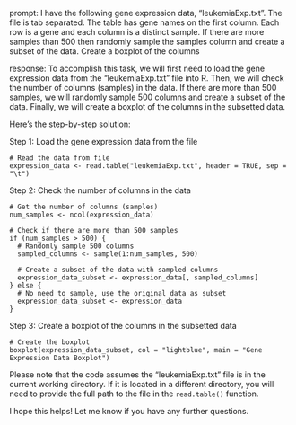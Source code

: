 prompt:
I have the following gene expression data, "leukemiaExp.txt". The file is tab separated. The table has gene names on the first column. Each row is a gene and each column is a distinct sample.  If there are more samples than 500 then randomly sample the samples column and create a subset of the data. Create a boxplot of the columns

response:
To accomplish this task, we will first need to load the gene expression data from the "leukemiaExp.txt" file into R. Then, we will check the number of columns (samples) in the data. If there are more than 500 samples, we will randomly sample 500 columns and create a subset of the data. Finally, we will create a boxplot of the columns in the subsetted data.

Here's the step-by-step solution:

Step 1: Load the gene expression data from the file

```
# Read the data from file
expression_data <- read.table("leukemiaExp.txt", header = TRUE, sep = "\t")
```

Step 2: Check the number of columns in the data

```
# Get the number of columns (samples)
num_samples <- ncol(expression_data)

# Check if there are more than 500 samples
if (num_samples > 500) {
  # Randomly sample 500 columns
  sampled_columns <- sample(1:num_samples, 500)
  
  # Create a subset of the data with sampled columns
  expression_data_subset <- expression_data[, sampled_columns]
} else {
  # No need to sample, use the original data as subset
  expression_data_subset <- expression_data
}
```

Step 3: Create a boxplot of the columns in the subsetted data

```
# Create the boxplot
boxplot(expression_data_subset, col = "lightblue", main = "Gene Expression Data Boxplot")
```

Please note that the code assumes the "leukemiaExp.txt" file is in the current working directory. If it is located in a different directory, you will need to provide the full path to the file in the `read.table()` function.

I hope this helps! Let me know if you have any further questions.
